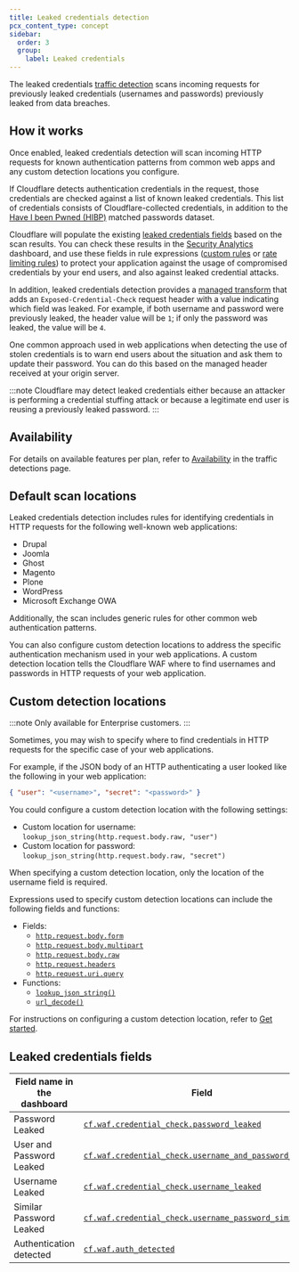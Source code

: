 ```yaml
---
title: Leaked credentials detection
pcx_content_type: concept
sidebar:
  order: 3
  group:
    label: Leaked credentials
---
```


The leaked credentials [traffic detection](/waf/detections/) scans incoming requests for previously leaked credentials (usernames and passwords) previously leaked from data breaches.

## How it works

Once enabled, leaked credentials detection will scan incoming HTTP requests for known authentication patterns from common web apps and any custom detection locations you configure.

If Cloudflare detects authentication credentials in the request, those credentials are checked against a list of known leaked credentials. This list of credentials consists of Cloudflare-collected credentials, in addition to the [Have I been Pwned (HIBP)](https://haveibeenpwned.com) matched passwords dataset.

Cloudflare will populate the existing [leaked credentials fields](#leaked-credentials-fields) based on the scan results. You can check these results in the [Security Analytics](/waf/analytics/security-analytics/) dashboard, and use these fields in rule expressions ([custom rules](/waf/custom-rules/) or [rate limiting rules](/waf/rate-limiting-rules/)) to protect your application against the usage of compromised credentials by your end users, and also against leaked credential attacks.

In addition, leaked credentials detection provides a [managed transform](/rules/transform/managed-transforms/reference/#add-leaked-credentials-checks-header) that adds an `Exposed-Credential-Check` request header with a value indicating which field was leaked. For example, if both username and password were previously leaked, the header value will be `1`; if only the password was leaked, the value will be `4`.

One common approach used in web applications when detecting the use of stolen credentials is to warn end users about the situation and ask them to update their password. You can do this based on the managed header received at your origin server.

:::note
Cloudflare may detect leaked credentials either because an attacker is performing a credential stuffing attack or because a legitimate end user is reusing a previously leaked password.
:::

## Availability

For details on available features per plan, refer to [Availability](/waf/detections/#availability) in the traffic detections page.

## Default scan locations

Leaked credentials detection includes rules for identifying credentials in HTTP requests for the following well-known web applications:

- Drupal
- Joomla
- Ghost
- Magento
- Plone
- WordPress
- Microsoft Exchange OWA

Additionally, the scan includes generic rules for other common web authentication patterns.

You can also configure custom detection locations to address the specific authentication mechanism used in your web applications. A custom detection location tells the Cloudflare WAF where to find usernames and passwords in HTTP requests of your web application.

## Custom detection locations

:::note
Only available for Enterprise customers.
:::

Sometimes, you may wish to specify where to find credentials in HTTP requests for the specific case of your web applications.

For example, if the JSON body of an HTTP authenticating a user looked like the following in your web application:

```json
{ "user": "<username>", "secret": "<password>" }
```

You could configure a custom detection location with the following settings:

- Custom location for username:<br/>
  `lookup_json_string(http.request.body.raw, "user")`
- Custom location for password:<br/>
  `lookup_json_string(http.request.body.raw, "secret")`

When specifying a custom detection location, only the location of the username field is required.

Expressions used to specify custom detection locations can include the following fields and functions:

- Fields:
  - [`http.request.body.form`](/ruleset-engine/rules-language/fields/http-request-body/#httprequestbodyform)
  - [`http.request.body.multipart`](/ruleset-engine/rules-language/fields/http-request-body/#httprequestbodymultipart)
  - [`http.request.body.raw`](/ruleset-engine/rules-language/fields/http-request-body/#httprequestbodyraw)
  - [`http.request.headers`](/ruleset-engine/rules-language/fields/http-request-header/#httprequestheaders)
  - [`http.request.uri.query`](/ruleset-engine/rules-language/fields/standard-fields/#httprequesturiquery)
- Functions:
  - [`lookup_json_string()`](/ruleset-engine/rules-language/functions/#lookup_json_string)
  - [`url_decode()`](/ruleset-engine/rules-language/functions/#url_decode)

For instructions on configuring a custom detection location, refer to [Get started](/waf/detections/leaked-credentials/get-started/#4-optional-configure-a-custom-detection-location).

## Leaked credentials fields

| Field name in the dashboard | Field                                                       | Availability       |
| --------------------------- | ----------------------------------------------------------- | ------------------ |
| Password Leaked             | [`cf.waf.credential_check.password_leaked`][1]              | All plans          |
| User and Password Leaked    | [`cf.waf.credential_check.username_and_password_leaked`][2] | Pro plan and above |
| Username Leaked             | [`cf.waf.credential_check.username_leaked`][3]              | Enterprise plan    |
| Similar Password Leaked     | [`cf.waf.credential_check.username_password_similar`][4]    | Enterprise plan    |
| Authentication detected     | [`cf.waf.auth_detected`][5]                                 | Enterprise plan    |

[1]: /ruleset-engine/rules-language/fields/dynamic-fields/#cfwafcredential_checkpassword_leaked
[2]: /ruleset-engine/rules-language/fields/dynamic-fields/#cfwafcredential_checkusername_and_password_leaked
[3]: /ruleset-engine/rules-language/fields/dynamic-fields/#cfwafcredential_checkusername_leaked
[4]: /ruleset-engine/rules-language/fields/dynamic-fields/#cfwafcredential_checkusername_password_similar
[5]: /ruleset-engine/rules-language/fields/dynamic-fields/#cfwafauth_detected
